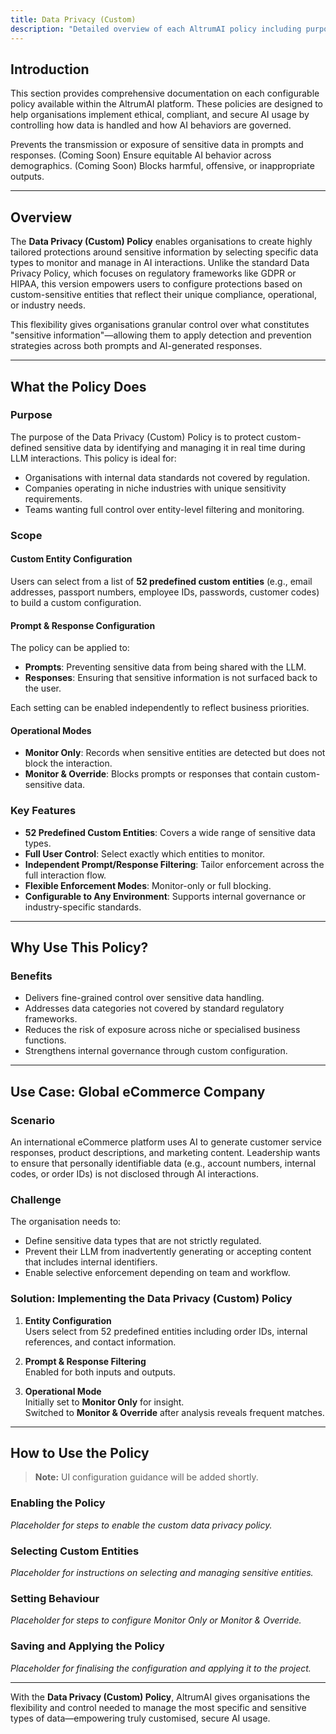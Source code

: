 ```yaml
---
title: Data Privacy (Custom)
description: "Detailed overview of each AltrumAI policy including purpose, features, and usage guidance."
---
```


## Introduction

This section provides comprehensive documentation on each configurable policy available within the AltrumAI platform. These policies are designed to help organisations implement ethical, compliant, and secure AI usage by controlling how data is handled and how AI behaviors are governed.

<CardGroup cols={2}>
  <Card
    title="Data Privacy"
    icon="lock"
    href="#data-privacy-policy"
  >
    Prevents the transmission or exposure of sensitive data in prompts and responses.
  </Card>
  <Card
    title="Bias & Fairness"
    icon="balance-scale"
    href="#bias-and-fairness-policy"
  >
    (Coming Soon) Ensure equitable AI behavior across demographics.
  </Card>
  <Card
    title="Toxic Content"
    icon="radiation"
    href="#toxic-content-policy"
  >
    (Coming Soon) Blocks harmful, offensive, or inappropriate outputs.
  </Card>
</CardGroup>

---

## Overview

The **Data Privacy (Custom) Policy** enables organisations to create highly tailored protections around sensitive information by selecting specific data types to monitor and manage in AI interactions. Unlike the standard Data Privacy Policy, which focuses on regulatory frameworks like GDPR or HIPAA, this version empowers users to configure protections based on custom-sensitive entities that reflect their unique compliance, operational, or industry needs.

This flexibility gives organisations granular control over what constitutes "sensitive information"—allowing them to apply detection and prevention strategies across both prompts and AI-generated responses.

---

## What the Policy Does

### Purpose

The purpose of the Data Privacy (Custom) Policy is to protect custom-defined sensitive data by identifying and managing it in real time during LLM interactions. This policy is ideal for:

- Organisations with internal data standards not covered by regulation.
- Companies operating in niche industries with unique sensitivity requirements.
- Teams wanting full control over entity-level filtering and monitoring.

### Scope

#### Custom Entity Configuration

Users can select from a list of **52 predefined custom entities** (e.g., email addresses, passport numbers, employee IDs, passwords, customer codes) to build a custom configuration.

#### Prompt & Response Configuration

The policy can be applied to:

- **Prompts**: Preventing sensitive data from being shared with the LLM.
- **Responses**: Ensuring that sensitive information is not surfaced back to the user.

Each setting can be enabled independently to reflect business priorities.

#### Operational Modes

- **Monitor Only**: Records when sensitive entities are detected but does not block the interaction.
- **Monitor & Override**: Blocks prompts or responses that contain custom-sensitive data.

### Key Features

- **52 Predefined Custom Entities**: Covers a wide range of sensitive data types.
- **Full User Control**: Select exactly which entities to monitor.
- **Independent Prompt/Response Filtering**: Tailor enforcement across the full interaction flow.
- **Flexible Enforcement Modes**: Monitor-only or full blocking.
- **Configurable to Any Environment**: Supports internal governance or industry-specific standards.

---

## Why Use This Policy?

### Benefits

- Delivers fine-grained control over sensitive data handling.
- Addresses data categories not covered by standard regulatory frameworks.
- Reduces the risk of exposure across niche or specialised business functions.
- Strengthens internal governance through custom configuration.

---

## Use Case: Global eCommerce Company

### Scenario

An international eCommerce platform uses AI to generate customer service responses, product descriptions, and marketing content. Leadership wants to ensure that personally identifiable data (e.g., account numbers, internal codes, or order IDs) is not disclosed through AI interactions.

### Challenge

The organisation needs to:

- Define sensitive data types that are not strictly regulated.
- Prevent their LLM from inadvertently generating or accepting content that includes internal identifiers.
- Enable selective enforcement depending on team and workflow.

### Solution: Implementing the Data Privacy (Custom) Policy

1. **Entity Configuration**  
   Users select from 52 predefined entities including order IDs, internal references, and contact information.

2. **Prompt & Response Filtering**  
   Enabled for both inputs and outputs.

3. **Operational Mode**  
   Initially set to **Monitor Only** for insight.  
   Switched to **Monitor & Override** after analysis reveals frequent matches.

---

## How to Use the Policy

> **Note:** UI configuration guidance will be added shortly.

### Enabling the Policy

*Placeholder for steps to enable the custom data privacy policy.*

### Selecting Custom Entities

*Placeholder for instructions on selecting and managing sensitive entities.*

### Setting Behaviour

*Placeholder for steps to configure Monitor Only or Monitor & Override.*

### Saving and Applying the Policy

*Placeholder for finalising the configuration and applying it to the project.*

---

With the **Data Privacy (Custom) Policy**, AltrumAI gives organisations the flexibility and control needed to manage the most specific and sensitive types of data—empowering truly customised, secure AI usage.
